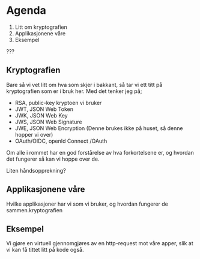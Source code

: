 # Agenda

1. Litt om kryptografien
2. Applikasjonene våre
3. Eksempel

???

## Kryptografien
Bare så vi vet litt om hva som skjer i bakkant, så tar vi ett titt på kryptografien som er i bruk her.
Med det tenker jeg på;
* RSA, public-key kryptoen vi bruker
* JWT, JSON Web Token
* JWK, JSON Web Key
* JWS, JSON Web Signature
* JWE, JSON Web Encryption (Denne brukes ikke på huset, så denne hopper vi over)
* OAuth/OIDC, openId Connect /OAuth

Om alle i rommet har en god forstårelse av hva forkortelsene er, og hvordan det fungerer så kan vi hoppe over de.

Liten håndsopprekning?

## Applikasjonene våre
Hvilke applikasjoner har vi som vi bruker, og hvordan fungerer de sammen.kryptografien

## Eksempel
Vi gjøre en virtuell gjennomgjøres av en http-request mot våre apper, slik at vi kan få tittet litt på kode også.